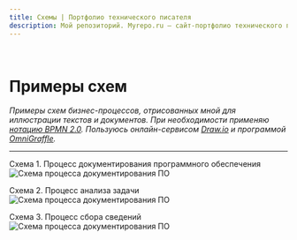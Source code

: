 ```yaml
---
title: Схемы | Портфолио технического писателя
description: Мой репозиторий. Myrepo.ru – сайт-портфолио технического писателя
---
```


<br />

# Примеры схем

*Примеры схем бизнес-процессов, отрисованных мной для иллюстрации текстов и документов. При необходимости применяю [нотацию BPMN 2.0](/knowledge-base/concepts/bpmn.mdx). Пользуюсь онлайн-сервисом [Draw.io](https://www.drawio.com) и программой [OmniGraffle](https://www.omnigroup.com).*

---

Схема 1. Процесс документирования программного обеспечения
![Схема процесса документирования ПО](../../images/diagrams/diagram-001.jpg)

Схема 2. Процесс анализа задачи
![Схема процесса документирования ПО](../../images/diagrams/diagram-002.jpg)

Схема 3. Процесс сбора сведений
![Схема процесса документирования ПО](../../images/diagrams/diagram-003.jpg)